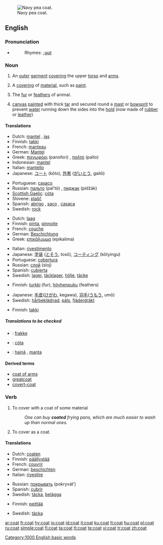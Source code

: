 [[Image:US Navy p coat wiki.jpg|thumb|Navy pea coat.]]
==English==

===Pronunciation===
* {{audio|en-us-coat.ogg|Audio (US)}}
*: Rhymes: [[Rhymes:English:-əʊt|-əʊt]]

===Noun===
{{en-noun|s|-}}

# {{countable}} An [[outer]] [[garment]] [[cover]]ing the upper [[torso]] and [[arms]].
# {{countable}} A [[covering]] of [[material]], such as [[paint]].
# {{countable}} The [[fur]] or [[feathers]] of animal.
# {{context|uncountable|nautical}} [[canvas]] [[painted]] with thick [[tar]] and secured round a [[mast]] or [[bowsprit]] to prevent [[water]] running down the sides into the [[hold]] (now made of [[rubber]] or [[leather]])

====Translations====
{{trans-top|an outer garment covering the upper torso and arms}}
* Dutch: [[mantel]] {{m}}, [[jas]] {{m}}
* Finnish: [[takki]]
* French: [[manteau]] {{m}}
* German: [[Mantel]] {{m}}
* Greek: [[πανωφόρι]] (panofori) {{n}}, [[παλτό]] (palto) {{n}}
* Indonesian: [[mantel]]
* Italian: [[mantello]] {{m}}
* Japanese: [[コート]] (kōto), [[外套]] ([[がいとう]], gaitō)
{{trans-mid}}
* Portuguese: [[casaco]] {{m}}
* Russian: [[пальто]] (pal’tó) {{n}}, [[пиджак]] (pidžák) {{m}}
* [[Scottish Gaelic]]: [[còta]] {{m}}
* Slovene: [[plašč]] {{m}}
* Spanish: [[abrigo]] {{m}}, [[saco]] {{m}}, [[casaca]] {{f}}
* Swedish: [[rock#Swedish|rock]] {{c}}
{{trans-bottom}}

{{trans-top|a covering of material, such as paint}}
* Dutch: [[laag]] {{f}}
* Finnish: [[pinta]], [[pinnoite]]
* French: [[couche]] {{f}}
* German: [[Beschichtung]] {{f}}
* Greek: [[επικάλυμμα]] (epikalima) {{n}}
{{trans-mid}}
* Italian: [[rivestimento]] {{m}}
* Japanese: [[塗装]] ([[とそう]], tosō), [[コーティング]] (kōtyingu)
* Portuguese: [[cobertura]] {{f}}
* Russian: [[слой]] (sloj) {{m}}
* Spanish: [[cubierta]] {{f}}
* Swedish: [[lager]], [[täcklager]], [[hölje]], [[täcke]]
{{trans-bottom}}

{{trans-top|fur or feathers}}
* Finnish: [[turkki]] (fur), [[höyhenpuku]] (feathers)
{{trans-mid}}
* Japanese: [[毛皮]]([[けがわ]], kegawa), [[羽毛]]([[うもう]], umō)
* Swedish: [[hårbeklädnad]], [[päls]], [[fjäderdräkt]]
{{trans-bottom}}

{{trans-top|canvas secured around mast}}
* Finnish: [[takki]]
{{trans-mid}}
{{trans-bottom}}

=====Translations to be checked=====
{{checktrans-top}}
* {{ttbc|Danish}}: [[frakke]] {{c}}
* {{ttbc|Irish}}: [[cóta]] {{m}}
* {{ttbc|Romanian}}: [[haină]] {{f}}, [[manta]] {{f}}
{{trans-bottom}}

====Derived terms====
* [[coat of arms]]
* [[greatcoat]]
* [[covert-coat]]

===Verb===
{{en-verb}}

# To cover with a coat of some material
#: ''One can buy '''coated''' frying pans, which are much easier to wash up than normal ones.''
# To cover as a coat.

====Translations====
{{trans-top|to cover with a coat of some material}}
* Dutch: [[coaten]]
* Finnish: [[päällystää]]
* French: [[couvrir]]
* German: [[beschichten]]
* Italian: [[rivestire]]
{{trans-mid}}
* Russian: [[покрывать]] (pokryvát’)
* Spanish: [[cubrir]]
* Swedish: [[täcka]], [[belägga]]
{{trans-bottom}}

{{trans-top|to cover as a coat}}
* Finnish: [[peittää]]
{{trans-mid}}
* Swedish: [[täcka]]
{{trans-bottom}}

[[Category:1000 English basic words]]

[[ar:coat]]
[[fr:coat]]
[[hy:coat]]
[[io:coat]]
[[id:coat]]
[[it:coat]]
[[ku:coat]]
[[lt:coat]]
[[hu:coat]]
[[pl:coat]]
[[ru:coat]]
[[simple:coat]]
[[fi:coat]]
[[ta:coat]]
[[tt:coat]]
[[te:coat]]
[[vi:coat]]
[[tr:coat]]
[[zh:coat]]